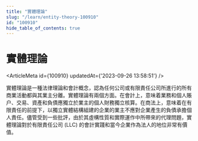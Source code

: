 ```yaml
---
title: "實體理論"
slug: "/learn/entity-theory-100910"
id: "100910"
hide_table_of_contents: true
---
```



# 實體理論

<ArticleMeta id={100910} updatedAt={'2023-09-26 13:58:51'} />
<div className='border-solid border-b border-t-0 my-4 border-[var(--ifm-color-gray-300)]' />

實體理論是一種法律理論和會計概念，認為任何公司或有限責任公司所進行的所有商業活動都與其業主分離。實體理論有兩個方面。在會計上，意味着業務和個人賬户、交易、資產和負債應獨立於業主的個人財務獨立核算。在商法上，意味着在有限責任的前提下，以獨立實體結構組建的企業的業主不應對企業產生的負債承擔個人責任。儘管受到一些批評，由於其虛構性質和實際運作中所帶來的代理問題，實體理論對於有限責任公司 (LLC) 的會計實踐和當今企業作為法人的地位非常有價值。
